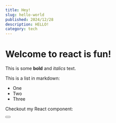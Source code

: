 ```yaml
---
title: Hey!
slug: hello-world
published: 2024/12/28
description: HELLO!
category: tech
---
```


# Welcome to react is fun!

This is some **bold** and _italics_ text.

This is a list in markdown:

- One
- Two
- Three

Checkout my React component:

<Button />
